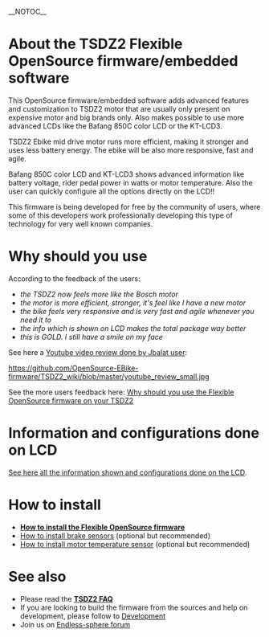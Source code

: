 __NOTOC__
= About the TSDZ2 Flexible OpenSource firmware/embedded software =

This OpenSource firmware/embedded software adds advanced features and customization to TSDZ2 motor that are usually only present on expensive motor and big brands only. Also makes possible to use more advanced LCDs like the Bafang 850C color LCD or the KT-LCD3.

TSDZ2 Ebike mid drive motor runs more efficient, making it stronger and uses less battery energy. The ebike will be also more responsive, fast and agile.

Bafang 850C color LCD and KT-LCD3 shows advanced information like battery voltage, rider pedal power in watts or motor temperature. Also the user can quickly configure all the options directly on the LCD!!

This firmware is being developed for free by the community of users, where some of this developers work professionally developing this type of technology for very well known companies.

= Why should you use =

According to the feedback of the users:
* ''the TSDZ2 now feels more like the Bosch motor''
* ''the motor is more efficient, stronger, it's feel like I have a new motor''
* ''the bike feels very responsive and is very fast and agile whenever you need it to''
* ''the info which is shown on LCD makes the total package way better''
* ''this is GOLD. I still have a smile on my face''

See here a [https://www.youtube.com/watch?v=IrWn6e8bIuQ Youtube video review done by Jbalat user]:

[[https://github.com/OpenSource-EBike-firmware/TSDZ2_wiki/blob/master/youtube_review_small.jpg]]

See the more users feedback here: [[Why should you use the Flexible OpenSource firmware on your TSDZ2]]

= Information and configurations done on LCD =

[[Usage and configuration of firmware version 0.17.x|See here all the information shown and  configurations done on the LCD]].

= How to install =

* '''[[How to install the Flexible OpenSource firmware]]'''
* [[How to install brake sensors]] (optional but recommended)
* [[How to install motor temperature sensor]] (optional but recommended)

= See also =
* Please read the '''[[FAQ|TSDZ2 FAQ]]'''
* If you are looking to build the firmware from the sources and help on development, please follow to [[Development]]
* Join us on [https://endless-sphere.com/forums/viewtopic.php?f=28&t=79788 Endless-sphere forum]